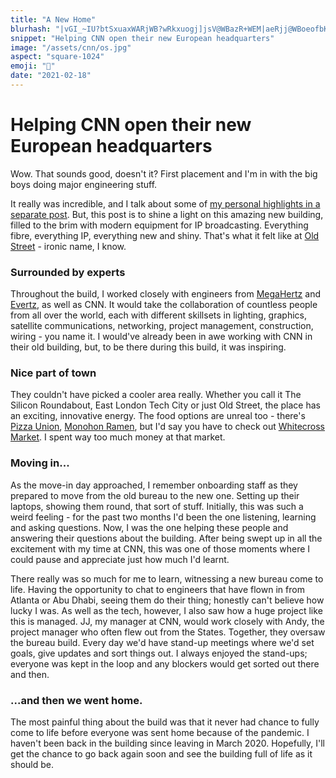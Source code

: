```yaml
---
title: "A New Home"
blurhash: "|vGI_~IU?btSxuaxWARjWB?wRkxuogj]jsV@WBazR+WEM|aeRjj@WBoeofbKRjM|j[V@fQofkCofkDs,RjoeoeWBofWVofj]t7axj?ofWBj[a#a#oga{aeWVj[ayayofWBWEWVWBWBa}fPayofjuj]j[jsaxj[j[f6j[j["
snippet: "Helping CNN open their new European headquarters"
image: "/assets/cnn/os.jpg"
aspect: "square-1024"
emoji: "🏡"
date: "2021-02-18"
---
```


# Helping CNN open their new European headquarters

Wow. That sounds good, doesn't it? First placement and I'm in with the big boys doing major engineering stuff.

<Picture
	pic="/assets/cnn/building.jpeg"
	caption=""
	alt="Construction in the studio"
/>

It really was incredible, and I talk about some of [my personal highlights in a separate post](/cnn/favourite-moments). But, this post is to shine a light on this amazing new building, filled to the brim with modern equipment for IP broadcasting. Everything fibre, everything IP, everything new and shiny. That's what it felt like at [Old Street](https://160oldstreet.com/) - ironic name, I know.

<Picture
	pic="/assets/cnn/fonts.jpeg"
	caption="Graphics testing as the studio comes to life"
	alt="Testing graphics in TV studio"
/>

### Surrounded by experts

Throughout the build, I worked closely with engineers from [MegaHertz](https://megahertz.co.uk/) and [Evertz](https://evertz.com/), as well as CNN. It would take the collaboration of countless people from all over the world, each with different skillsets in lighting, graphics, satellite communications, networking, project management, construction, wiring - you name it. I would've already been in awe working with CNN in their old building, but, to be there during this build, it was inspiring.

### Nice part of town

They couldn't have picked a cooler area really. Whether you call it The Silicon Roundabout, East London Tech City or just Old Street, the place has an exciting, innovative energy. The food options are unreal too - there's [Pizza Union](https://www.pizzaunion.com/), [Monohon Ramen](https://www.google.com/maps/place/Monohon+Ramen/@51.524749,-0.0937388,19.47z/data=!4m5!3m4!1s0x48761ca81b2e64b3:0xaa2ac46d1c4ada34!8m2!3d51.5246945!4d-0.0934146), but I'd say you have to check out [Whitecross Market](https://www.google.com/maps/place/Whitecross+Market/@51.5237193,-0.0940088,18.5z/data=!4m13!1m7!3m6!1s0x48761ca9cd53f595:0x59b92830f258470e!2sWhitecross+St,+London!3b1!8m2!3d51.5229904!4d-0.0928436!3m4!1s0x48761ca834a1855b:0x397dc5cded2a5496!8m2!3d51.5238822!4d-0.0934931). I spent way too much money at that market.

<Picture
	pic="/assets/cnn/space.jpg"
	caption="Bit trendy, init?"
	alt="Modern, social office space"
/>

### Moving in...

As the move-in day approached, I remember onboarding staff as they prepared to move from the old bureau to the new one. Setting up their laptops, showing them round, that sort of stuff. Initially, this was such a weird feeling - for the past two months I'd been the one listening, learning and asking questions. Now, I was the one helping these people and answering their questions about the building. After being swept up in all the excitement with my time at CNN, this was one of those moments where I could pause and <StandoutText>appreciate just how much I'd learnt.</StandoutText>

There really was so much for me to learn, witnessing a new bureau come to life. Having the opportunity to chat to engineers that have flown in from Atlanta or Abu Dhabi, seeing them do their thing; honestly can't believe how lucky I was. As well as the tech, however, I also saw how a huge project like this is managed. JJ, my manager at CNN, would work closely with Andy, the project manager who often flew out from the States. Together, they oversaw the bureau build. Every day we'd have stand-up meetings where we'd set goals, give updates and sort things out. I always enjoyed the stand-ups; everyone was kept in the loop and any blockers would get sorted out there and then.

### ...and then we went home.

The most painful thing about the build was that it never had chance to fully come to life before everyone was sent home because of the pandemic. I haven't been back in the building since leaving in March 2020. <StandoutText>Hopefully, I'll get the chance to go back again soon and see the building full of life as it should be.</StandoutText>
